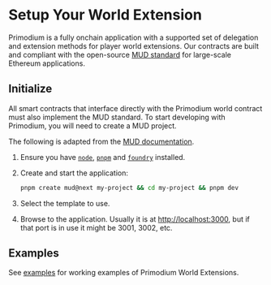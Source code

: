 # Setup Your World Extension

Primodium is a fully onchain application with a supported set of delegation and extension methods for player world extensions. Our contracts are built and compliant with the open-source [MUD standard](https://www.mud.dev) for large-scale Ethereum applications.

## Initialize

All smart contracts that interface directly with the Primodium world contract must also implement the MUD standard. To start developing with Primodium, you will need to create a MUD project.

The following is adapted from the [MUD documentation](https://mud.dev/quickstart).

1. Ensure you have [`node`](https://nodejs.org/en/download/package-manager#macos), [`pnpm`](https://pnpm.io/installation) and [`foundry`](https://getfoundry.sh/) installed.
1. Create and start the application:

   ```sh copy
   pnpm create mud@next my-project && cd my-project && pnpm dev
   ```

1. Select the template to use.
1. Browse to the application.
   Usually it is at [http://localhost:3000](http://localhost:3000), but if that port is in use it might be 3001, 3002, etc.

## Examples

See [examples](./examples.mdx) for working examples of Primodium World Extensions.
